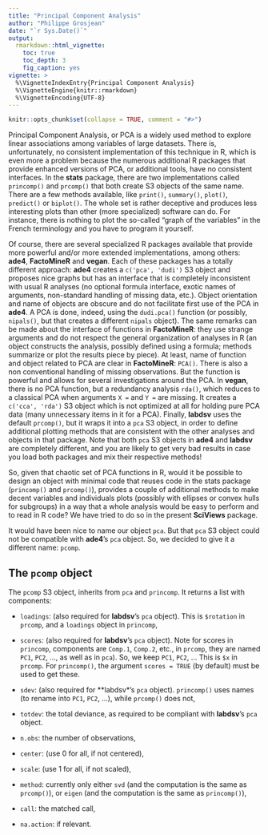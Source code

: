 ```yaml
---
title: "Principal Component Analysis"
author: "Philippe Grosjean"
date: "`r Sys.Date()`"
output:
  rmarkdown::html_vignette:
    toc: true
    toc_depth: 3
    fig_caption: yes
vignette: >
  %\VignetteIndexEntry{Principal Component Analysis}
  %\VignetteEngine{knitr::rmarkdown}
  %\VignetteEncoding{UTF-8}
---
```


```r
knitr::opts_chunk$set(collapse = TRUE, comment = "#>")
```

Principal Component Analysis, or PCA is a widely used method to explore linear associations among variables of large datasets. There is, unfortunately, no consistent implementation of this technique in R, which is even more a problem because the numerous additional R packages that provide enhanced versions of PCA, or additional tools, have no consistent interfaces. In the **stats** package, there are two implementations called `princomp()` and `prcomp()` that both create S3 objects of the same name. There are a few methods available, like `print()`, `summary()`, `plot()`, `predict()` or `biplot()`. The whole set is rather deceptive and produces less interesting plots than other (more specialized) software can do. For instance, there is nothing to plot the so-called "graph of the variables" in the French terminology and you have to program it yourself.

Of course, there are several specialized R packages available that provide more powerful and/or more extended implementations, among others: **ade4**, **FactoMineR** and **vegan**. Each of these packages has a totally different approach: **ade4** creates a `c('pca', 'dudi')` S3 object and proposes nice graphs but has an interface that is completely inconsistent with usual R analyses (no optional formula interface, exotic names of arguments, non-standard handling of missing data, etc.). Object orientation and name of objects are obscure and do not facilitate first use of the PCA in **ade4**. A PCA is done, indeed, using the `dudi.pca()` function (or possibly, `nipals()`, but that creates a different `nipals` object). The same remarks can be made about the interface of functions in **FactoMineR**: they use strange arguments and do not respect the general organization of analyses in R (an object constructs the analysis, possibly defined using a formula; methods summarize or plot the results piece by piece). At least, name of function and object related to PCA are clear in **FactoMineR**: `PCA()`. There is also a non conventional handling of missing observations. But the function is powerful and allows for several investigations around the PCA. In **vegan**, there is no PCA function, but a redundancy analysis `rda()`, which reduces to a classical PCA when arguments `X =` and `Y =` are missing. It creates a `c('cca', 'rda')` S3 object which is not optimized at all for holding pure PCA data (many unnecessary items in it for a PCA). Finally, **labdsv** uses the default `prcomp()`, but it wraps it into a `pca` S3 object, in order to define additional plotting methods that are consistent with the other analyses and objects in that package. Note that both `pca` S3 objects in **ade4** and **labdsv** are completely different, and you are likely to get very bad results in case you load both packages and mix their respective methods!

So, given that chaotic set of PCA functions in R, would it be possible to design an object with minimal code that reuses code in the stats package (`princomp()` and `prcomp()`), provides a couple of additional methods to make decent variables and individuals plots (possibly with ellipses or convex hulls for subgroups) in a way that a whole analysis would be easy to perform and to read in R code? We have tried to do so in the present **SciViews** package.

It would have been nice to name our object `pca`. But that `pca` S3 object could not be compatible with **ade4**’s `pca` object. So, we decided to give it a different name: `pcomp`.

##  The `pcomp` object

The `pcomp` S3 object, inherits from `pca` and `princomp`. It returns a list with components:

- `loadings`: (also required for **labdsv**’s `pca` object). This is `$rotation` in `prcomp`, and a `loadings` object in `princomp`,

- `scores`: (also required for **labdsv**’s `pca` object). Note for scores in `princomp`, components are `Comp.1`, `Comp.2`, etc., in `prcomp`, they are named `PC1`, `PC2`, ..., as well as in `pca`). So, we keep `PC1`, `PC2`, ... This is `$x` in `prcomp`. For `princomp()`, the argument `scores = TRUE` (by default) must be used to get these.

- `sdev`: (also required for **labdsv*’s `pca` object). `princomp()` uses names (to rename into `PC1`, `PC2`, ...), while `prcomp()` does not,

- `totdev`: the total deviance, as required to be compliant with **labdsv**’s `pca` object.

- `n.obs`: the number of observations,

- `center`: (use 0 for all, if not centered),

- `scale`: (use 1 for all, if not scaled),

- `method`: currently only either `svd` (and the computation is the same as `prcomp()`), or `eigen` (and the computation is the same as `princomp()`),

- `call`: the matched call,

- `na.action`: if relevant.
